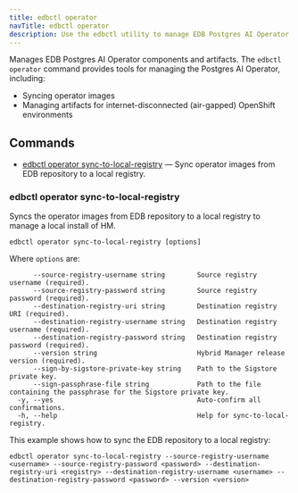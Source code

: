 ```yaml
---
title: edbctl operator
navTitle: edbctl operator
description: Use the edbctl utility to manage EDB Postgres AI Operator components and artifacts.
---
```


Manages EDB Postgres AI Operator components and artifacts. The `edbctl operator` command provides tools for managing the Postgres AI Operator, including:
- Syncing operator images
- Managing artifacts for internet-disconnected (air-gapped) OpenShift environments

## Commands

- [edbctl operator sync-to-local-registry](#) &mdash; Sync operator images from EDB repository to a local registry.

### edbctl operator sync-to-local-registry

Syncs the operator images from EDB repository to a local registry to manage a local install of HM.

```
edbctl operator sync-to-local-registry [options]
```

Where `options` are:

```
      --source-registry-username string        Source registry username (required).
      --source-registry-password string        Source registry password (required).
      --destination-registry-uri string        Destination registry URI (required).
      --destination-registry-username string   Destination registry username (required).
      --destination-registry-password string   Destination registry password (required).
      --version string                         Hybrid Manager release version (required).
      --sign-by-sigstore-private-key string    Path to the Sigstore private key.
      --sign-passphrase-file string            Path to the file containing the passphrase for the Sigstore private key.
  -y, --yes                                    Auto-confirm all confirmations.
  -h, --help                                   Help for sync-to-local-registry.
```

This example shows how to sync the EDB repository to a local registry:

```
edbctl operator sync-to-local-registry --source-registry-username <username> --source-registry-password <password> --destination-registry-uri <registry> --destination-registry-username <username> --destination-registry-password <password> --version <version>
```